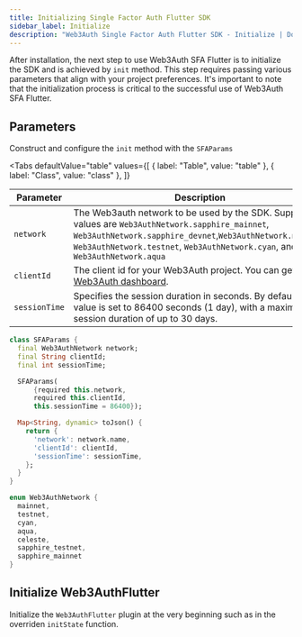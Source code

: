 ```yaml
---
title: Initializing Single Factor Auth Flutter SDK
sidebar_label: Initialize
description: "Web3Auth Single Factor Auth Flutter SDK - Initialize | Documentation - Web3Auth"
---
```




After installation, the next step to use Web3Auth SFA Flutter is to initialize the SDK and is
achieved by `init` method. This step requires passing various parameters that align with your
project preferences. It's important to note that the initialization process is critical to the
successful use of Web3Auth SFA Flutter.

## Parameters

Construct and configure the `init` method with the `SFAParams`

<Tabs
  defaultValue="table"
  values={[
    { label: "Table", value: "table" },
    { label: "Class", value: "class" },
  ]}
>

<TabItem value="table">

| Parameter     | Description                                                                                                                                                                                                                                     |
| ------------- | ----------------------------------------------------------------------------------------------------------------------------------------------------------------------------------------------------------------------------------------------- |
| `network`     | The Web3auth network to be used by the SDK. Supported values are `Web3AuthNetwork.sapphire_mainnet`, `Web3AuthNetwork.sapphire_devnet`,`Web3AuthNetwork.mainnet`, `Web3AuthNetwork.testnet`, `Web3AuthNetwork.cyan`, and `Web3AuthNetwork.aqua` |
| `clientId`    | The client id for your Web3Auth project. You can get it from [Web3Auth dashboard](https://dashboard.web3auth.io/).                                                                                                                              |
| `sessionTime` | Specifies the session duration in seconds. By default, the value is set to 86400 seconds (1 day), with a maximum session duration of up to 30 days.                                                                                             |

</TabItem>

<TabItem value="class">

```dart
class SFAParams {
  final Web3AuthNetwork network;
  final String clientId;
  final int sessionTime;

  SFAParams(
      {required this.network,
      required this.clientId,
      this.sessionTime = 86400});

  Map<String, dynamic> toJson() {
    return {
      'network': network.name,
      'clientId': clientId,
      'sessionTime': sessionTime,
    };
  }
}

enum Web3AuthNetwork {
  mainnet,
  testnet,
  cyan,
  aqua,
  celeste,
  sapphire_testnet,
  sapphire_mainnet
}
```

</TabItem>

</Tabs>

## Initialize Web3AuthFlutter

Initialize the `Web3AuthFlutter` plugin at the very beginning such as in the overriden `initState`
function.

<Initialization />
